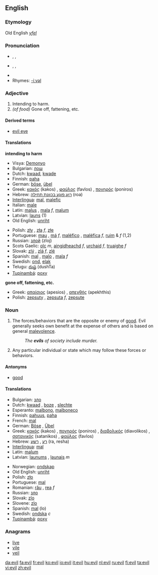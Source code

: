 ==English==

{{rank|agreement|ship|third|692|evil|outside|beside|worth}}

===Etymology===
Old English ''[[yfel]]''

===Pronunciation===
* {{AHD|ē-vəl}}, {{IPA|/ˈiːvəl/}}, {{SAMPA|/"i:v@l/}}
* {{AHD|ē-vĭl}}, {{IPA|/ˈiːvɪl/}}, {{SAMPA|/"i:vIl/}}
* {{audio|en-us-evil.ogg|Audio (US)}}
* Rhymes: [[Rhymes:English:-iːvəl|-iːvəl]]

===Adjective===
{{en-adj-more}}

# Intending to harm.
# ''(of food)'' Gone off, fattening, etc.

====Derived terms====
*[[evil eye]]

====Translations====
'''intending to harm'''
{{top}}
*Visya: [[Demonyo]]
*Bulgarian: [[лош]] {{m}}
*Dutch: [[kwaad]], [[kwade]]
*Finnish: [[paha]]
*German: [[böse]], [[übel]]
*Greek: [[κακός]] (kakos) {{m}}, [[φαύλος]] (favlos) {{m}}, [[πονηρός]] (poniros) {{m}}
*Hebrew: [[רוע]],[[פוגע בכוונת תחילה]] (roa)
*[[Interlingua]]: [[mal]], [[malefic]]
*Italian: [[male]] {{m}}
*Latin: [[malus]] {{m}}, [[mala]] ''f'', [[malum]] {{n}}
*Latvian: [[ļauns]] (1)
*Old English: [[unriht]]
{{mid}}
*Polish: [[zły]] {{m}}, [[zła]] ''f'', [[złe]] {{n}}
*Portuguese: [[mau]] {{m}}, [[má]] ''f'', [[maléfico]] {{m}}, [[maléfica]] ''f'', [[ruim]] {{m}} & ''f'' (1,2)
*Russian: [[злой]] (zloj) {{m}}
*Scots Gaelic: [[olc]] ''m'', [[aingidheachd]] ''f'', [[urchaid]] ''f'', [[truaighe]] ''f''
*Slovak: [[zlý]] {{m}}, [[zlý|zlá]] ''f'', [[zlý|zlé]] {{n}}
*Spanish: [[mal]] {{m}}, [[malo]] {{m}}, [[mala]] ''f''
*Swedish: [[ond]], [[elak]]
*Telugu: [[దుష్ట]] (dushTa)
*[[Tupinambá]]: [[poxy]]
{{bottom}}

'''gone off, fattening, etc.'''
{{top}}
*Greek: [[απαίσιος]] (apesios) {{m}}, [[απεχθής]] (apekhthis) {{m}}
*Polish: [[zepsuty]] {{m}}, [[zepsuta]] ''f'', [[zepsute]] {{n}}
{{mid}}
{{bottom}}

===Noun===
{{en-noun}} {{uncountable}}

# The forces/behaviors that are the opposite or enemy of [[good]].  Evil generally seeks own benefit at the expense of others and is based on general [[malevolence]].
#:''The '''evils''' of society include murder.''
# Any particular individual or state which may follow these forces or behaviors.

====Antonyms====
*[[good]]

====Translations====
{{rfc-trans}}
{{top}}
*Bulgarian: [[зло]] {{n}}
*Dutch: [[kwaad]] {{n}}, [[boze]] {{n}}, [[slechte]] {{n}}
*Esperanto: [[malbono]], [[malboneco]]
*Finnish: [[pahuus]], [[paha]]
*French: [[mal]] {{m}}
*German: [[Böse]] {{n}}, [[Übel]] {{n}}
*Greek: [[κακός]] (kakos) {{m}}, [[πονηρός]] (poniros) {{m}}, [[διαβολικός]] (diavolikos) {{m}}, [[σατανικός]] (satanikos) {{m}}, [[φαύλος]] (favlos) {{m}}
*Hebrew: [[רע]] , [[רשע]] (ra, resha)
*[[Interlingua]]: [[mal]]
*Latin: [[malum]] {{n}}
*Latvian: [[ļaunums]] {{m}}, [[ļaunais]] ''m''
{{mid}}
*Norwegian: [[ondskap]] {{m}}
*Old English: [[unriht]]
*Polish: [[zło]] {{n}}
*Portuguese: [[mal]] {{m}}
*Romanian: [[rău]] {{m}}, [[rea]] ''f''
*Russian: [[зло]] {{n}}
*Slovak: [[zlo]] {{m}}
*Slovene: [[zlo]] {{n}}
*Spanish: [[mal]] {{m}} (lo)
*Swedish: [[ondska]] ''c''
*[[Tupinambá]]: [[poxy]]
{{bottom}}

===Anagrams===
*[[live]]
*[[vile]]
*[[veil]]

[[da:evil]]
[[fa:evil]]
[[fr:evil]]
[[ko:evil]]
[[io:evil]]
[[it:evil]]
[[hu:evil]]
[[nl:evil]]
[[ru:evil]]
[[fi:evil]]
[[ta:evil]]
[[vi:evil]]
[[zh:evil]]